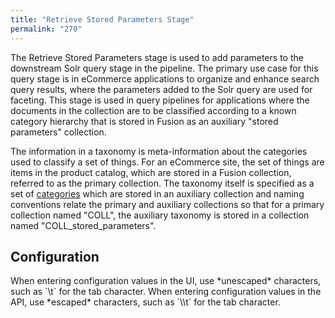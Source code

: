 ```yaml
---
title: "Retrieve Stored Parameters Stage"
permalink: "270"
---
```


The Retrieve Stored Parameters stage is used to add parameters to the downstream Solr query stage in the pipeline.
The primary use case for this query stage is in eCommerce applications to organize and enhance search query results,
where the parameters added to the Solr query are used for faceting.
This stage is used in query pipelines for applications where the documents in the collection are to be
classified according to a known category hierarchy that is
stored in Fusion as an auxiliary "stored parameters" collection.

The information in a taxonomy is meta-information about the categories used to classify a set of things.
For an eCommerce site, the set of things are items in the product catalog,
which are stored in a Fusion collection, referred to as the primary collection.
The taxonomy itself is specified as a set of
[categories](/fusion-server/4.2/304/taxonomy-api#taxonomyapi-taxonomystructure)
which are stored in an auxiliary collection and naming conventions
relate the primary and auxiliary collections so that for
a primary collection named "COLL", the auxiliary taxonomy
is stored in a collection named "COLL_stored_parameters".

## Configuration

<Tip>
When entering configuration values in the UI, use *unescaped* characters, such as `\t` for the tab character. When entering configuration values in the API, use *escaped* characters, such as `\\t` for the tab character.
</Tip>


<SchemaParamFields schema={schema}/>
